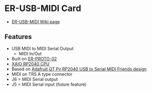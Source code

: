 = ER-USB-MIDI Card =

* [http://land-boards.com/blwiki/index.php?title=ER-USB-MIDI ER-USB-MIDI Wiki page]

== Features ==

* USB MIDI to MIDI Serial Output
** MIDI In/Out
* Built on [[ER-PROTO-02]]
* [[QT_Py_(RP2040_based)|XAIO RP2040 CPU]]
* Based on [https://learn.adafruit.com/qt-py-rp2040-usb-to-serial-midi-friends/overview Adafruit QT Py RP2040 USB to Serial MIDI Friends design]
* MIDI on TRS A type connector
* J6 = MIDI Serial output
* J5 = MIDI Serial input (future feature)

